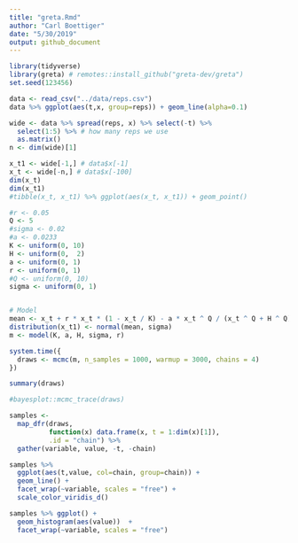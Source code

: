 ```yaml
---
title: "greta.Rmd"
author: "Carl Boettiger"
date: "5/30/2019"
output: github_document
---
```


```r
library(tidyverse)
library(greta) # remotes::install_github("greta-dev/greta")
set.seed(123456)
```


```r
data <- read_csv("../data/reps.csv")
data %>% ggplot(aes(t,x, group=reps)) + geom_line(alpha=0.1)
```

```r
wide <- data %>% spread(reps, x) %>% select(-t) %>% 
  select(1:5) %>% # how many reps we use
  as.matrix()
n <- dim(wide)[1]

```


```r
x_t1 <- wide[-1,] # data$x[-1]
x_t <- wide[-n,] # data$x[-100]
dim(x_t)
dim(x_t1)
#tibble(x_t, x_t1) %>% ggplot(aes(x_t, x_t1)) + geom_point()
```

```r
#r <- 0.05 
Q <- 5
#sigma <- 0.02
#a <- 0.0233
K <- uniform(0, 10)
H <- uniform(0,  2)
a <- uniform(0, 1)
r <- uniform(0, 1)
#Q <- uniform(0, 10)
sigma <- uniform(0, 1)


# Model
mean <- x_t + r * x_t * (1 - x_t / K) - a * x_t ^ Q / (x_t ^ Q + H ^ Q)
distribution(x_t1) <- normal(mean, sigma)
m <- model(K, a, H, sigma, r)
```

```r
system.time({
  draws <- mcmc(m, n_samples = 1000, warmup = 3000, chains = 4)
})
```

```r
summary(draws)
```

```r
#bayesplot::mcmc_trace(draws)
```

```r
samples <-  
  map_dfr(draws, 
          function(x) data.frame(x, t = 1:dim(x)[1]), 
          .id = "chain") %>% 
  gather(variable, value, -t, -chain)

samples %>%  
  ggplot(aes(t,value, col=chain, group=chain)) + 
  geom_line() +
  facet_wrap(~variable, scales = "free") + 
  scale_color_viridis_d()
```

```r
samples %>% ggplot() + 
  geom_histogram(aes(value))  +
  facet_wrap(~variable, scales = "free")
```


```r
```



